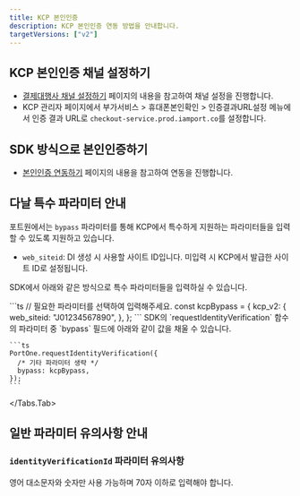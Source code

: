 ```yaml
---
title: KCP 본인인증
description: KCP 본인인증 연동 방법을 안내합니다.
targetVersions: ["v2"]
---
```



## KCP 본인인증 채널 설정하기

- [결제대행사 채널 설정하기](/opi/ko/integration/ready/readme#3-결제대행사-채널-설정하기) 페이지의 내용을 참고하여 채널 설정을 진행합니다.
- KCP 관리자 페이지에서 부가서비스 > 휴대폰본인확인 > 인증결과URL설정 메뉴에서 인증 결과 URL로 `checkout-service.prod.iamport.co`를 설정합니다.

## SDK 방식으로 본인인증하기

- [본인인증 연동하기](/opi/ko/extra/identity-verification/readme-v2) 페이지의 내용을 참고하여 연동을 진행합니다.

## 다날 특수 파라미터 안내

포트원에서는 `bypass` 파라미터를 통해 KCP에서 특수하게 지원하는 파라미터들을 입력할 수 있도록 지원하고 있습니다.

- `web_siteid`: DI 생성 시 사용할 사이트 ID입니다. 미입력 시 KCP에서 발급한 사이트 ID로 설정됩니다.

SDK에서 아래와 같은 방식으로 특수 파라미터들을 입력하실 수 있습니다.

<Tabs>
  <Tabs.Tab title="bypass 파라미터 예시">
    ```ts
    // 필요한 파라미터를 선택하여 입력해주세요.
    const kcpBypass = {
      kcp_v2: {
        web_siteid: "J01234567890",
      },
    };
    ```
  </Tabs.Tab>
</Tabs>

<Tabs>
  <Tabs.Tab title="SDK 사용 예시">
    SDK의 `requestIdentityVerification` 함수의 파라미터 중 `bypass` 필드에 아래와 같이 값을 채울 수 있습니다.

    ```ts
    PortOne.requestIdentityVerification({
      /* 기타 파라미터 생략 */
      bypass: kcpBypass,
    });
    ```
  </Tabs.Tab>
</Tabs>

## 일반 파라미터 유의사항 안내

### `identityVerificationId` 파라미터 유의사항

영어 대소문자와 숫자만 사용 가능하며 70자 이하로 입력해야 합니다.

